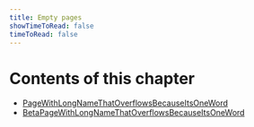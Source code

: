 ```yaml
---
title: Empty pages
showTimeToRead: false
timeToRead: false
---
```


# Contents of this chapter

- [PageWithLongNameThatOverflowsBecauseItsOneWord](/empty-pages/empty-page-three)
- [BetaPageWithLongNameThatOverflowsBecauseItsOneWord](/empty-pages/empty-page-four)
